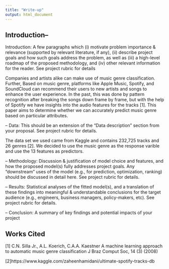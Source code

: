 ```yaml
---
title: "Write-up"
output: html_document
---
```




## Introduction– 
Introduction: A few paragraphs which (i) motivate problem importance & relevance
(supported by relevant literature, if any), (ii) describe project goals and how such
goals address the problem, as well as (iii) a high-level roadmap of the proposed
methodology, and (iv) other relevant information for the reader. See project rubric
for details

Companies and artists alike can make use of music genre classification. Further, Based on music genre, platforms like Apple Music, Spotify, and SoundCloud can recommend their users to new artists and songs to enhance the user experience. In the past, this was done by pattern recognition after breaking the songs down frame by frame, but with the help of Spotify we have insights into the audio
features for the tracks [1]. This paper aims to determine whether we can accurately predict music genre based on particular attributes.


– Data: This should be an extension of the “Data description” section from your
proposal. See project rubric for details.

The data set we used came from Kaggle and contains 232,725 tracks and 26 genres [2].
We decided to use the music genre as the response varible and use the 13 features as predictors.



– Methodology: Discussion & justification of model choice and features, and how the
proposed model(s) fully addresses project goals. Any “downstream” uses of the
model (e.g., for prediction, optimization, ranking) should be discussed in detail
here. See project rubric for details.




– Results: Statistical analyses of the fitted model(s), and a translation of these
findings into meaningful & understandable conclusions for the target audience
(e.g., engineers, business managers, policy-makers, etc). See project rubric for
details.




– Conclusion: A summary of key findings and potential impacts of your project







## Works Cited

[1] C.N. Silla Jr., A.L. Koerich, C.A.A. Kaestner
A machine learning approach to automatic music genre classification
J Braz Comput Soc, 14 (3) (2008)

[2]https://www.kaggle.com/zaheenhamidani/ultimate-spotify-tracks-db